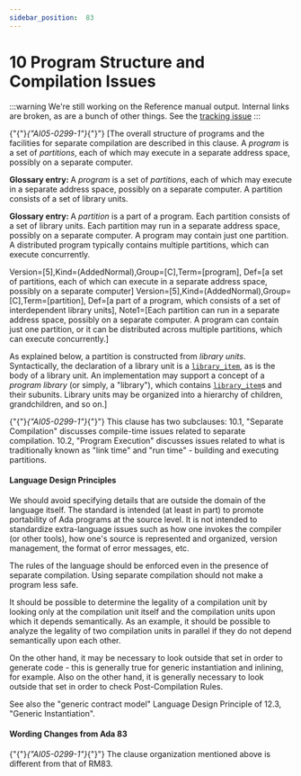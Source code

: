 ---
sidebar_position:  83
---

# 10 Program Structure and Compilation Issues

:::warning
We're still working on the Reference manual output.  Internal links are broken,
as are a bunch of other things.
See the [tracking issue](https://github.com/ada-lang-io/ada-lang-io/issues/20)
:::


<p>{"{"}<em>{"AI05-0299-1"}</em>{"}"} [The overall structure of programs and the facilities for separate compilation are described in this clause. A <em>program</em> is a set of <em>partitions</em>, each of which may execute in a separate address space, possibly on a separate computer. </p>
<Admonition type="note">
<p><strong>Glossary entry: </strong>A <em>program</em> is a set of <em>partitions</em>, each of which may execute in a separate address space, possibly on a separate computer. A partition consists of a set of library units.</p></Admonition>

<Admonition type="note">
<p><strong>Glossary entry: </strong>A <em>partition</em> is a part of a program. Each partition consists of a set of library units. Each partition may run in a separate address space, possibly on a separate computer. A program may contain just one partition. A distributed program typically contains multiple partitions, which can execute concurrently.</p></Admonition>

<p>Version=[5],Kind=(AddedNormal),Group=[C],Term=[program], Def=[a set of partitions, each of which can execute in a separate address space, possibly on a separate computer] Version=[5],Kind=(AddedNormal),Group=[C],Term=[partition], Def=[a part of a program, which consists of a set of interdependent library units], Note1=[Each partition can run in a separate address space, possibly on a separate computer. A program can contain just one partition, or it can be distributed across multiple partitions, which can execute concurrently.]</p>
<p>As explained below, a partition is constructed from <em>library units</em>. Syntactically, the declaration of a library unit is a <code><a href="../AA-10/AA-10.1#S0287">library_item</a></code>, as is the body of a library unit. An implementation may support a concept of a <em>program library</em> (or simply, a "library"), which contains <code><a href="../AA-10/AA-10.1#S0287">library_item</a></code>s and their subunits. Library units may be organized into a hierarchy of children, grandchildren, and so on.]</p>
<p>{"{"}<em>{"AI05-0299-1"}</em>{"}"} This clause has two subclauses: 10.1, "Separate Compilation" discusses compile-time issues related to separate compilation. 10.2, "Program Execution" discusses issues related to what is traditionally known as "link time" and "run time" - building and executing partitions.</p>

#### Language Design Principles

<Admonition type="note">
<p>We should avoid specifying details that are outside the domain of the language itself. The standard is intended (at least in part) to promote portability of Ada programs at the source level. It is not intended to standardize extra-language issues such as how one invokes the compiler (or other tools), how one's source is represented and organized, version management, the format of error messages, etc.</p></Admonition>

<Admonition type="note">
<p>The rules of the language should be enforced even in the presence of separate compilation. Using separate compilation should not make a program less safe.</p></Admonition>

<Admonition type="note">
<p>It should be possible to determine the legality of a compilation unit by looking only at the compilation unit itself and the compilation units upon which it depends semantically. As an example, it should be possible to analyze the legality of two compilation units in parallel if they do not depend semantically upon each other.</p></Admonition>

<Admonition type="note">
<p>On the other hand, it may be necessary to look outside that set in order to generate code - this is generally true for generic instantiation and inlining, for example. Also on the other hand, it is generally necessary to look outside that set in order to check Post-Compilation Rules.</p></Admonition>

<Admonition type="note">
<p>See also the "generic contract model" Language Design Principle of 12.3, "Generic Instantiation". </p></Admonition>


#### Wording Changes from Ada 83

<Admonition type="note">
<p>{"{"}<em>{"AI05-0299-1"}</em>{"}"} The clause organization mentioned above is different from that of RM83. </p></Admonition>

